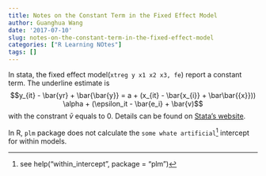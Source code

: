 ```yaml
---
title: Notes on the Constant Term in the Fixed Effect Model
author: Guanghua Wang
date: '2017-07-10'
slug: notes-on-the-constant-term-in-the-fixed-effect-model
categories: ["R Learning NOtes"]
tags: []
---
```


In stata, the fixed effect model(`xtreg y x1 x2 x3, fe`) report a constant term. The underline estimate is
$$y_{it} - \bar{yr} + \bar{\bar{y}} = a + (x_{it} - \bar{x_{i}} + \bar\bar{{x}})) \alpha + (\epsilon_it - \bar{e_i} + \bar{v)$$ with the constrant $\bar{v}$ equals to 0. Details can be found on [Stata's website](http://www.stata.com/support/faqs/statistics/intercept-in-fixed-effects-model/).

In R, `plm` package does not calculate the `some whate artificial`[^1] intercept for within models.

[^1]: see help("within_intercept", package = "plm")